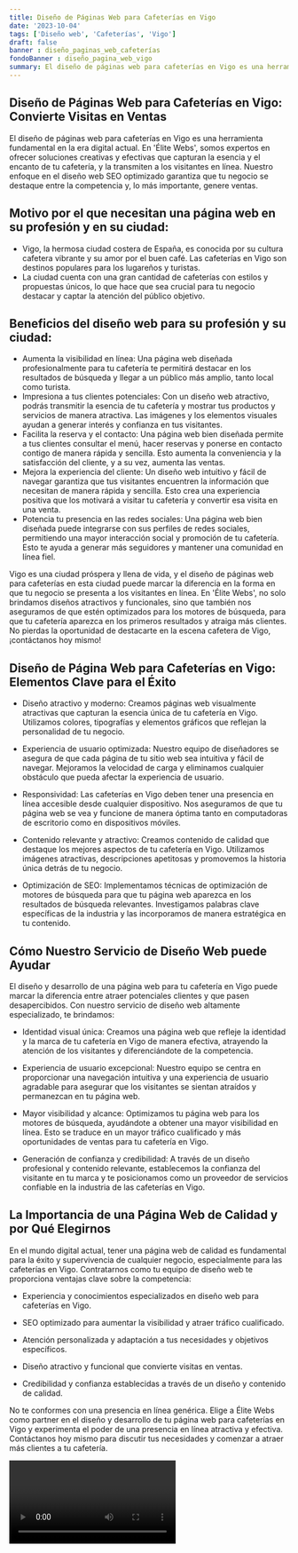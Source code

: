 ```yaml
---
title: Diseño de Páginas Web para Cafeterías en Vigo
date: '2023-10-04'
tags: ['Diseño web', 'Cafeterías', 'Vigo']
draft: false
banner : diseño_paginas_web_cafeterías
fondoBanner : diseño_pagina_web_vigo
summary: El diseño de páginas web para cafeterías en Vigo es una herramienta fundamental en la era digital actual. En 'Élite Webs', somos expertos en ofrecer soluciones creativas y efectivas que capturan la esencia y el encanto de tu cafetería, y la transmiten a los visitantes en línea. Nuestro enfoque en el diseño web SEO optimizado garantiza que tu negocio se destaque entre la competencia y, lo más importante, genere ventas.
---
```


## Diseño de Páginas Web para Cafeterías en Vigo: Convierte Visitas en Ventas

El diseño de páginas web para cafeterías en Vigo es una herramienta fundamental en la era digital actual. En 'Élite Webs', somos expertos en ofrecer soluciones creativas y efectivas que capturan la esencia y el encanto de tu cafetería, y la transmiten a los visitantes en línea. Nuestro enfoque en el diseño web SEO optimizado garantiza que tu negocio se destaque entre la competencia y, lo más importante, genere ventas.

## Motivo por el que necesitan una página web en su profesión y en su ciudad:
- Vigo, la hermosa ciudad costera de España, es conocida por su cultura cafetera vibrante y su amor por el buen café. Las cafeterías en Vigo son destinos populares para los lugareños y turistas.
- La ciudad cuenta con una gran cantidad de cafeterías con estilos y propuestas únicos, lo que hace que sea crucial para tu negocio destacar y captar la atención del público objetivo.

## Beneficios del diseño web para su profesión y su ciudad:
- Aumenta la visibilidad en línea: Una página web diseñada profesionalmente para tu cafetería te permitirá destacar en los resultados de búsqueda y llegar a un público más amplio, tanto local como turista.
- Impresiona a tus clientes potenciales: Con un diseño web atractivo, podrás transmitir la esencia de tu cafetería y mostrar tus productos y servicios de manera atractiva. Las imágenes y los elementos visuales ayudan a generar interés y confianza en tus visitantes.
- Facilita la reserva y el contacto: Una página web bien diseñada permite a tus clientes consultar el menú, hacer reservas y ponerse en contacto contigo de manera rápida y sencilla. Esto aumenta la conveniencia y la satisfacción del cliente, y a su vez, aumenta las ventas.
- Mejora la experiencia del cliente: Un diseño web intuitivo y fácil de navegar garantiza que tus visitantes encuentren la información que necesitan de manera rápida y sencilla. Esto crea una experiencia positiva que los motivará a visitar tu cafetería y convertir esa visita en una venta.
- Potencia tu presencia en las redes sociales: Una página web bien diseñada puede integrarse con sus perfiles de redes sociales, permitiendo una mayor interacción social y promoción de tu cafetería. Esto te ayuda a generar más seguidores y mantener una comunidad en línea fiel.

Vigo es una ciudad próspera y llena de vida, y el diseño de páginas web para cafeterías en esta ciudad puede marcar la diferencia en la forma en que tu negocio se presenta a los visitantes en línea. En 'Élite Webs', no solo brindamos diseños atractivos y funcionales, sino que también nos aseguramos de que estén optimizados para los motores de búsqueda, para que tu cafetería aparezca en los primeros resultados y atraiga más clientes. No pierdas la oportunidad de destacarte en la escena cafetera de Vigo, ¡contáctanos hoy mismo!

<GifSeo />

<Cta />

## Diseño de Página Web para Cafeterías en Vigo: Elementos Clave para el Éxito

- Diseño atractivo y moderno: Creamos páginas web visualmente atractivas que capturan la esencia única de tu cafetería en Vigo. Utilizamos colores, tipografías y elementos gráficos que reflejan la personalidad de tu negocio.

- Experiencia de usuario optimizada: Nuestro equipo de diseñadores se asegura de que cada página de tu sitio web sea intuitiva y fácil de navegar. Mejoramos la velocidad de carga y eliminamos cualquier obstáculo que pueda afectar la experiencia de usuario.

- Responsividad: Las cafeterías en Vigo deben tener una presencia en línea accesible desde cualquier dispositivo. Nos aseguramos de que tu página web se vea y funcione de manera óptima tanto en computadoras de escritorio como en dispositivos móviles.

- Contenido relevante y atractivo: Creamos contenido de calidad que destaque los mejores aspectos de tu cafetería en Vigo. Utilizamos imágenes atractivas, descripciones apetitosas y promovemos la historia única detrás de tu negocio.

- Optimización de SEO: Implementamos técnicas de optimización de motores de búsqueda para que tu página web aparezca en los resultados de búsqueda relevantes. Investigamos palabras clave específicas de la industria y las incorporamos de manera estratégica en tu contenido.

## Cómo Nuestro Servicio de Diseño Web puede Ayudar

El diseño y desarrollo de una página web para tu cafetería en Vigo puede marcar la diferencia entre atraer potenciales clientes y que pasen desapercibidos. Con nuestro servicio de diseño web altamente especializado, te brindamos:

- Identidad visual única: Creamos una página web que refleje la identidad y la marca de tu cafetería en Vigo de manera efectiva, atrayendo la atención de los visitantes y diferenciándote de la competencia.

- Experiencia de usuario excepcional: Nuestro equipo se centra en proporcionar una navegación intuitiva y una experiencia de usuario agradable para asegurar que los visitantes se sientan atraídos y permanezcan en tu página web.

- Mayor visibilidad y alcance: Optimizamos tu página web para los motores de búsqueda, ayudándote a obtener una mayor visibilidad en línea. Esto se traduce en un mayor tráfico cualificado y más oportunidades de ventas para tu cafetería en Vigo.

- Generación de confianza y credibilidad: A través de un diseño profesional y contenido relevante, establecemos la confianza del visitante en tu marca y te posicionamos como un proveedor de servicios confiable en la industria de las cafeterías en Vigo.

## La Importancia de una Página Web de Calidad y por Qué Elegirnos

En el mundo digital actual, tener una página web de calidad es fundamental para la éxito y supervivencia de cualquier negocio, especialmente para las cafeterías en Vigo. Contratarnos como tu equipo de diseño web te proporciona ventajas clave sobre la competencia:

- Experiencia y conocimientos especializados en diseño web para cafeterías en Vigo.

- SEO optimizado para aumentar la visibilidad y atraer tráfico cualificado.

- Atención personalizada y adaptación a tus necesidades y objetivos específicos.

- Diseño atractivo y funcional que convierte visitas en ventas.

- Credibilidad y confianza establecidas a través de un diseño y contenido de calidad.

No te conformes con una presencia en línea genérica. Elige a Élite Webs como partner en el diseño y desarrollo de tu página web para cafeterías en Vigo y experimenta el poder de una presencia en línea atractiva y efectiva. Contáctanos hoy mismo para discutir tus necesidades y comenzar a atraer más clientes a tu cafetería.

<Video />

<CtaBot job='Cafeterías' city='Vigo'/>

<Gmaps query='Vigo+españa+maps' />